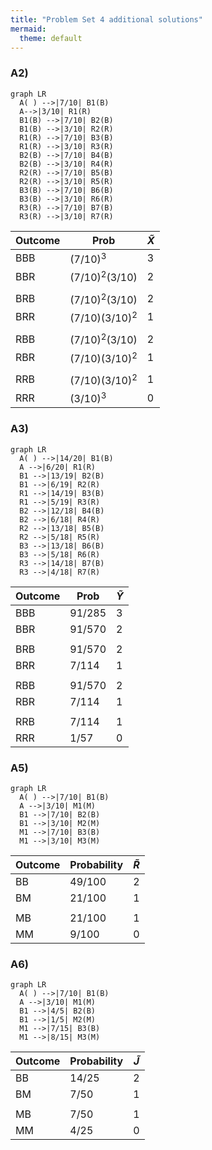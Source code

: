 ---
title: "Problem Set 4 additional solutions"
mermaid:
  theme: default
---
### A2)
::: {layout="[1,1]"}

```{mermaid}
graph LR
  A( ) -->|7/10| B1(B)
  A-->|3/10| R1(R)
  B1(B) -->|7/10| B2(B)
  B1(B) -->|3/10| R2(R)
  R1(R) -->|7/10| B3(B)
  R1(R) -->|3/10| R3(R)
  B2(B) -->|7/10| B4(B)
  B2(B) -->|3/10| R4(R)
  R2(R) -->|7/10| B5(B)
  R2(R) -->|3/10| R5(R)
  B3(B) -->|7/10| B6(B)
  B3(B) -->|3/10| R6(R)
  R3(R) -->|7/10| B7(B)
  R3(R) -->|3/10| R7(R)
```

| Outcome | Prob             | $\tilde X$ |
| ------- | ---------------- | ---------- |
| BBB     | $(7/10)^3$       | 3          |
| BBR     | $(7/10)^2(3/10)$ | 2          |
|         |                  |            |
| BRB     | $(7/10)^2(3/10)$ | 2          |
| BRR     | $(7/10)(3/10)^2$ | 1          |
|         |                  |            |
| RBB     | $(7/10)^2(3/10)$ | 2          |
| RBR     | $(7/10)(3/10)^2$ | 1          |
|         |                  |            |
| RRB     | $(7/10)(3/10)^2$ | 1          |
| RRR     | $(3/10)^3$        | 0          |

:::

### A3)

::: {layout="[1,1]"}
```{mermaid}
graph LR
  A( ) -->|14/20| B1(B)
  A -->|6/20| R1(R)
  B1 -->|13/19| B2(B)
  B1 -->|6/19| R2(R)
  R1 -->|14/19| B3(B)
  R1 -->|5/19| R3(R)
  B2 -->|12/18| B4(B)
  B2 -->|6/18| R4(R)
  R2 -->|13/18| B5(B)
  R2 -->|5/18| R5(R)
  B3 -->|13/18| B6(B)
  B3 -->|5/18| R6(R)
  R3 -->|14/18| B7(B)
  R3 -->|4/18| R7(R)
```

| Outcome | Prob   | $\tilde Y$ |
| ------- | ------ | ---------- |
| BBB     | 91/285 | 3          |
| BBR     | 91/570 | 2          |
|         |        |            | 
| BRB     | 91/570 | 2          |
| BRR     | 7/114  | 1          |
|         |        |            | 
| RBB     | 91/570 | 2          |
| RBR     | 7/114  | 1          |
|         |        |            | 
| RRB     | 7/114  | 1          |
| RRR     | 1/57   | 0          |

:::


### A5)

::: {layout="[1,1]"}
```{mermaid}
graph LR
  A( ) -->|7/10| B1(B)
  A -->|3/10| M1(M)
  B1 -->|7/10| B2(B)
  B1 -->|3/10| M2(M)
  M1 -->|7/10| B3(B)
  M1 -->|3/10| M3(M)
```

| Outcome | Probability | $\tilde{R}$     |
| ------- | ----------- | --------------- |
| BB      | 49/100      | 2               |
| BM      | 21/100      | 1               |
|         |             |                 |
| MB      | 21/100      | 1               |
| MM      | 9/100       | 0               |

:::


### A6)

::: {layout="[1,1]"}
```{mermaid}
graph LR
  A( ) -->|7/10| B1(B)
  A -->|3/10| M1(M)
  B1 -->|4/5| B2(B)
  B1 -->|1/5| M2(M)
  M1 -->|7/15| B3(B)
  M1 -->|8/15| M3(M)
```

| Outcome | Probability | $\tilde{J}$     |
| ------- | ----------- | --------------- |
| BB      | 14/25       | 2               |
| BM      | 7/50        | 1               |
|         |             |                 |
| MB      | 7/50        | 1               |
| MM      | 4/25        | 0               |

:::
